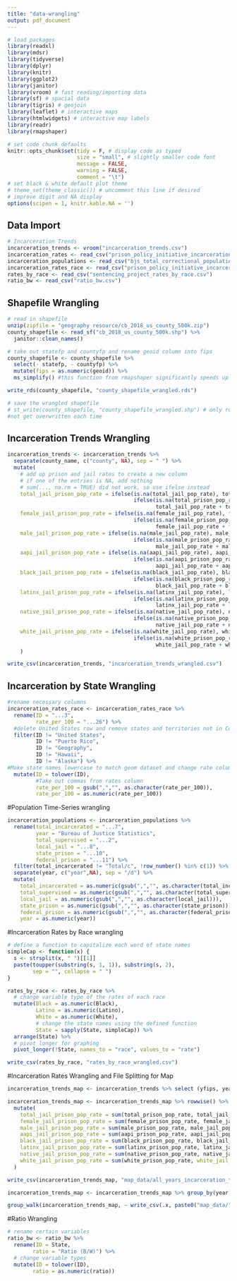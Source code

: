 ```yaml
---
title: "data-wrangling"
output: pdf_document
---
```


```r
# load packages
library(readxl)
library(mdsr)
library(tidyverse)
library(dplyr)
library(knitr)
library(ggplot2)
library(janitor)
library(vroom) # fast reading/importing data
library(sf) # spacial data
library(tigris) # geojoin
library(leaflet) # interactive maps
library(htmlwidgets) # interactive map labels
library(readr)
library(rmapshaper)

# set code chunk defaults
knitr::opts_chunk$set(tidy = F, # display code as typed
                      size = "small", # slightly smaller code font
                      message = FALSE,
                      warning = FALSE,
                      comment = "\t") 
# set black & white default plot theme 
# theme_set(theme_classic()) # uncomment this line if desired
# improve digit and NA display 
options(scipen = 1, knitr.kable.NA = '')
```

## Data Import
```r
# Incarceration Trends
incarceration_trends <- vroom("incarceration_trends.csv")
incarceration_rates <- read_csv("prison_policy_initiative_incarceration_by_race.csv")
incarceration_populations <- read_csv("bjs_total_correctional_population_counts_by_status_TM 5_26_21.csv")
incarceration_rates_race <- read_csv("prison_policy_initiative_incarceration_by_race.csv") # data from 2010
rates_by_race <- read_csv("sentencing_project_rates_by_race.csv")
ratio_bw <- read_csv("ratio_bw.csv")
```

## Shapefile Wrangling
```r
# read in shapefile
unzip(zipfile = "geography resource/cb_2018_us_county_500k.zip")
county_shapefile <- read_sf("cb_2018_us_county_500k.shp") %>%
  janitor::clean_names() 

# take out statefp and countyfp and rename geoid column into fips
county_shapefile <- county_shapefile %>%
  select(- statefp, - countyfp) %>%
  mutate(fips = as.numeric(geoid)) %>%
  ms_simplify() #this function from rmapshaper significantly speeds up the map by making the county polygons less complicated

write_rds(county_shapefile, "county_shapefile_wrangled.rds")

# save the wrangled shapefile
# st_write(county_shapefile, "county_shapefile_wrangled.shp") # only run once, so the file does
#not get overwritten each time
```

## Incarceration Trends Wrangling
```r
incarceration_trends <- incarceration_trends %>%
  separate(county_name, c("county", NA), sep = " ") %>%
  mutate(
    # add up prison and jail rates to create a new column
    # if one of the entries is NA, add nothing
    # sum(..., na.rm = TRUE) did not work, so use ifelse instead
    total_jail_prison_pop_rate = ifelse(is.na(total_jail_pop_rate), total_prison_pop_rate,
                                        ifelse(is.na(total_prison_pop_rate), total_jail_pop_rate,
                                               total_jail_pop_rate + total_prison_pop_rate)),
    female_jail_prison_pop_rate = ifelse(is.na(female_jail_pop_rate), female_prison_pop_rate,
                                        ifelse(is.na(female_prison_pop_rate), female_jail_pop_rate, 
                                               female_jail_pop_rate + female_prison_pop_rate)),
    male_jail_prison_pop_rate = ifelse(is.na(male_jail_pop_rate), male_prison_pop_rate,
                                        ifelse(is.na(male_prison_pop_rate), male_jail_pop_rate, 
                                               male_jail_pop_rate + male_prison_pop_rate)),
    aapi_jail_prison_pop_rate = ifelse(is.na(aapi_jail_pop_rate), aapi_prison_pop_rate,
                                        ifelse(is.na(aapi_prison_pop_rate), aapi_jail_pop_rate, 
                                               aapi_jail_pop_rate + aapi_prison_pop_rate)),
    black_jail_prison_pop_rate = ifelse(is.na(black_jail_pop_rate), black_prison_pop_rate,
                                        ifelse(is.na(black_prison_pop_rate), black_jail_pop_rate, 
                                               black_jail_pop_rate + black_prison_pop_rate)),
    latinx_jail_prison_pop_rate = ifelse(is.na(latinx_jail_pop_rate), latinx_prison_pop_rate,
                                        ifelse(is.na(latinx_prison_pop_rate), latinx_jail_pop_rate, 
                                               latinx_jail_pop_rate + latinx_prison_pop_rate)),
    native_jail_prison_pop_rate = ifelse(is.na(native_jail_pop_rate), native_prison_pop_rate,
                                        ifelse(is.na(native_prison_pop_rate), native_jail_pop_rate, 
                                               native_jail_pop_rate + native_prison_pop_rate)),
    white_jail_prison_pop_rate = ifelse(is.na(white_jail_pop_rate), white_prison_pop_rate,
                                        ifelse(is.na(white_prison_pop_rate), white_jail_pop_rate, 
                                               white_jail_pop_rate + white_prison_pop_rate))
    )

write_csv(incarceration_trends, "incarceration_trends_wrangled.csv")
```

## Incarceration by State Wrangling
```r
#rename necessary columns
incarceration_rates_race <- incarceration_rates_race %>% 
  rename(ID = "...3",
         rate_per_100 = "...26") %>% 
  #delete United States row and remove states and territories not in Continental United States
  filter(ID != "United States", 
         ID != "Puerto Rico", 
         ID != "Geography", 
         ID != "Hawaii", 
         ID != "Alaska") %>%
#Make state names lowercase to match geom dataset and change rate column to numeric
  mutate(ID = tolower(ID),
         #Take out commas from rates column
         rate_per_100 = gsub(",","", as.character(rate_per_100)),
         rate_per_100 = as.numeric(rate_per_100))
```

#Population Time-Series wrangling
```r
incarceration_populations <- incarceration_populations %>% 
  rename(total_incarcerated = "...7",
         year = "Bureau of Justice Statistics",
         total_supervised = "...2",
         local_jail = "...8",
         state_prison = "...10",
         federal_prison = "...11") %>%
  filter(total_incarcerated != "Total/c", !row_number() %in% c(1)) %>%
  separate(year, c("year",NA), sep = "/d") %>%
  mutate(
    total_incarcerated = as.numeric(gsub(",","", as.character(total_incarcerated))),
    total_supervised = as.numeric(gsub(",","", as.character(total_supervised))),
    local_jail = as.numeric(gsub(",","", as.character(local_jail))),
    state_prison = as.numeric(gsub(",","", as.character(state_prison))),
    federal_prison = as.numeric(gsub(",","", as.character(federal_prison))),
    year = as.numeric(year))
```

#Incarceration Rates by Race wrangling
```r
# define a function to capitalize each word of state names
simpleCap <- function(x) {
  s <- strsplit(x, " ")[[1]]
  paste(toupper(substring(s, 1, 1)), substring(s, 2),
        sep = "", collapse = " ")
}

rates_by_race <- rates_by_race %>% 
  # change variable type of the rates of each race
  mutate(Black = as.numeric(Black),
         Latino = as.numeric(Latino),
         White = as.numeric(White),
         # change the state names using the defined function
         State = sapply(State, simpleCap)) %>%
  arrange(State) %>%
  # pivot longer for graphing
  pivot_longer(!State, names_to = "race", values_to = "rate")

write_csv(rates_by_race, "rates_by_race_wrangled.csv")
```

#Incarceration Rates Wrangling and File Splitting for Map
```r

incarceration_trends_map <- incarceration_trends %>% select (yfips, year, fips, state, county, total_pop, total_prison_pop_rate, female_prison_pop_rate, male_prison_pop_rate, aapi_prison_pop_rate, black_prison_pop_rate, latinx_prison_pop_rate, native_prison_pop_rate, white_prison_pop_rate, total_jail_pop_rate, female_jail_pop_rate, male_jail_pop_rate, aapi_jail_pop_rate, black_jail_pop_rate, latinx_jail_pop_rate, native_jail_pop_rate, white_jail_pop_rate)

incarceration_trends_map <- incarceration_trends_map %>% rowwise() %>%
  mutate(
    total_jail_prison_pop_rate = sum(total_prison_pop_rate, total_jail_pop_rate, na.rm = TRUE),
    female_jail_prison_pop_rate = sum(female_prison_pop_rate, female_jail_pop_rate,na.rm = TRUE),
    male_jail_prison_pop_rate = sum(male_prison_pop_rate, male_jail_pop_rate,na.rm = TRUE),
    aapi_jail_prison_pop_rate = sum(aapi_prison_pop_rate, aapi_jail_pop_rate,na.rm = TRUE),
    black_jail_prison_pop_rate = sum(black_prison_pop_rate, black_jail_pop_rate,na.rm = TRUE),
    latinx_jail_prison_pop_rate = sum(latinx_prison_pop_rate, latinx_jail_pop_rate,na.rm = TRUE),
    native_jail_prison_pop_rate = sum(native_prison_pop_rate, native_jail_pop_rate,na.rm = TRUE),
    white_jail_prison_pop_rate = sum(white_prison_pop_rate, white_jail_pop_ratena.rm = TRUE)
  )

write_csv(incarceration_trends_map, "map_data/all_years_incarceration_trends_map.csv")

incarceration_trends_map <- incarceration_trends_map %>% group_by(year)

group_walk(incarceration_trends_map, ~ write_csv(.x, paste0("map_data/",.y$year, "_incarceration_trends_map.csv")))

```

#Ratio Wrangling
```r
# rename certain variables
ratio_bw <- ratio_bw %>% 
  rename(ID = State,
        ratio = "Ratio (B/W)") %>%
  # change variable types
  mutate(ID = tolower(ID),
        ratio = as.numeric(ratio))
```

